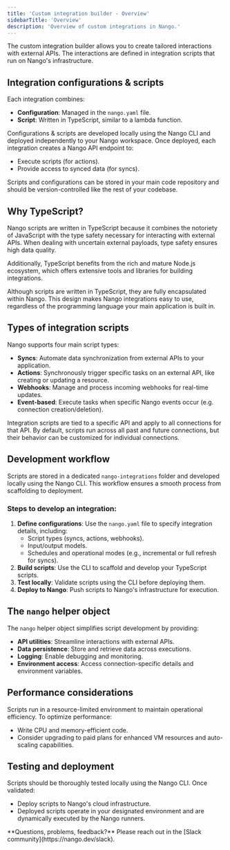 ```yaml
---
title: 'Custom integration builder - Overview'
sidebarTitle: 'Overview'
description: 'Overview of custom integrations in Nango.'
---
```


The custom integration builder allows you to create tailored interactions with external APIs. The interactions are defined in integration scripts that run on Nango's infrastructure. 

## Integration configurations & scripts

Each integration combines:
- **Configuration**: Managed in the `nango.yaml` file.
- **Script**: Written in TypeScript, similar to a lambda function.

Configurations & scripts are developed locally using the Nango CLI and deployed independently to your Nango workspace. Once deployed, each integration creates a Nango API endpoint to:
- Execute scripts (for actions).
- Provide access to synced data (for syncs).

Scripts and configurations can be stored in your main code repository and should be version-controlled like the rest of your codebase.

## Why TypeScript?

Nango scripts are written in TypeScript because it combines the notoriety of JavaScript with the type safety necessary for interacting with external APIs. When dealing with uncertain external payloads, type safety ensures high data quality. 

Additionally, TypeScript benefits from the rich and mature Node.js ecosystem, which offers extensive tools and libraries for building integrations.

<Info>
Although scripts are written in TypeScript, they are fully encapsulated within Nango. This design makes Nango integrations easy to use, regardless of the programming language your main application is built in.
</Info>

## Types of integration scripts

Nango supports four main script types:

- **Syncs**: Automate data synchronization from external APIs to your application.
- **Actions**: Synchronously trigger specific tasks on an external API, like creating or updating a resource.
- **Webhooks**: Manage and process incoming webhooks for real-time updates.
- **Event-based**: Execute tasks when specific Nango events occur (e.g. connection creation/deletion).

Integration scripts are tied to a specific API and apply to all connections for that API. By default, scripts run across all past and future connections, but their behavior can be customized for individual connections. 

## Development workflow

Scripts are stored in a dedicated `nango-integrations` folder and developed locally using the Nango CLI. This workflow ensures a smooth process from scaffolding to deployment.

### Steps to develop an integration:
1. **Define configurations**: Use the `nango.yaml` file to specify integration details, including:
   - Script types (syncs, actions, webhooks).
   - Input/output models.
   - Schedules and operational modes (e.g., incremental or full refresh for syncs).
2. **Build scripts**: Use the CLI to scaffold and develop your TypeScript scripts.
3. **Test locally**: Validate scripts using the CLI before deploying them.
4. **Deploy to Nango**: Push scripts to Nango's infrastructure for execution.

## The `nango` helper object

The `nango` helper object simplifies script development by providing:
- **API utilities**: Streamline interactions with external APIs.
- **Data persistence**: Store and retrieve data across executions.
- **Logging**: Enable debugging and monitoring.
- **Environment access**: Access connection-specific details and environment variables.

## Performance considerations

Scripts run in a resource-limited environment to maintain operational efficiency. To optimize performance:
- Write CPU and memory-efficient code.
- Consider upgrading to paid plans for enhanced VM resources and auto-scaling capabilities.

## Testing and deployment

Scripts should be thoroughly tested locally using the Nango CLI. Once validated:
- Deploy scripts to Nango's cloud infrastructure.
- Deployed scripts operate in your designated environment and are dynamically executed by the Nango runners.

<Tip>
    **Questions, problems, feedback?** Please reach out in the [Slack community](https://nango.dev/slack).
</Tip>